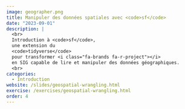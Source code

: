 ```yaml
---
image: geographer.png
title: Manipuler des données spatiales avec <code>sf</code>
date: "2023-09-01"
description: |
  <br>
  Introduction à <code>sf</code>,
  une extension du
  <code>tidyverse</code>
  pour transformer <i class="fa-brands fa-r-project"></i> 
  en SIG capable de lire et manipuler des données géographiques.
  <br>
categories:
  - Introduction
website: /slides/geospatial-wrangling.html
exercise: /exercises/geospatial-wrangling.html
order: 4
---
```


